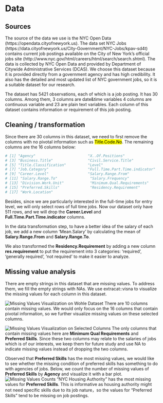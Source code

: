 # Data 

## Sources

  The source of the data we use is the NYC Open Data (https://opendata.cityofnewyork.us). The data set NYC Jobs (https://data.cityofnewyork.us/City-Government/NYC-Jobs/kpav-sd4t) contains current job postings available on the City of New York’s official jobs site (http://www.nyc.gov/html/careers/html/search/search.shtml). The data is collected by NYC Open Data and provided by Department of Citywide Administrative Services (DCAS). We choose this dataset because it is provided directly from a government agency and has high credibility. It also has the detailed and most updated list of NYC government jobs, so it is a suitable dataset for our research.
  
  The dataset has 5421 observations, each of which is a job posting. It has 30 columns. Among them, 3 columns are date&time variables 4 columns are continuous variable and 23 are plain text variables. Each column of this dataset contains information or requirement of this job posting.

## Cleaning / transformation

  Since there are 30 columns in this dataset, we need to first remove the columns with no pivotal information such as <mark >Title.Code.No</mark >. The remaining columns are the 16 columns below:

```r
# [1] "Agency"                        "X..Of.Positions"              
# [3] "Business.Title"                "Civil.Service.Title"          
# [5] "Title.Classification"          "Level"                        
# [7] "Job.Category"                  "Full.Time.Part.Time.indicator"
# [9] "Career.Level"                  "Salary.Range.From"            
# [11] "Salary.Range.To"               "Salary.Frequency"             
# [13] "Division.Work.Unit"            "Minimum.Qual.Requirements"    
# [15] "Preferred.Skills"              "Residency.Requirement"
# [17] "Work.Location"
```

  Besides, since we are particularly interested in the full-time jobs for entry level, we will only select rows of full time jobs. Now our dataset only have 511 rows, and we will drop the **Career.Level** and **Full.Time.Part.Time.indicator** columns.
  
  In the data transformation step, to have a better idea of the salary of each job, we add a new column 'Mean.Salary' by calculating the mean of **Salary.Range.From** and **Salary.Range.To**.
  
  We also transformed the **Residency.Requirement** by adding a new column **res.requirement** to put the requirement into 3 categories: 'required', 'generally required', 'not required' to make it easier to analyze.
  

## Missing value analysis
There are empty strings in this dataset that are missing values. To address them, we fill the empty strings with NAs. 
We use extracat::visna to visualize the missing values for each column in this dataset.

![Missing Values Visualization on Wohle Dataset](images/missingvalues.png)
There are 10 columns contain missing values. We would only focus on the 16 columns that contain pivotal information, so we further visualize missing values on these selected columns.


![Missing Values Visualization on Selected Columns](images/missingvalueselected.png)
The only columns that contain missing values here are **Minimum Qual Requirements** and **Preferred Skills**. Since these two columns may relate to the salaries of jobs which is of our interests, we keep them for future study and use NA to indicate missing values instead of dropping the two columns.

Observed that **Preferred Skills** has the most missing values, we would like to see whether the missing condition of preferred skills has something to do with agencies of jobs. Below, we count the number of missing values of **Preferred Skills** by **Agency** and visualize it with a bar plot. 
![Missing Values Counts](images/missingvaluescount.png)
"NYC Housing Authority" has the most missing values for **Preferred Skills**. This is informative as housing authority might not need specific skills due to its job nature，so the values for "Preferred Skills" tend to be missing on job postings.
